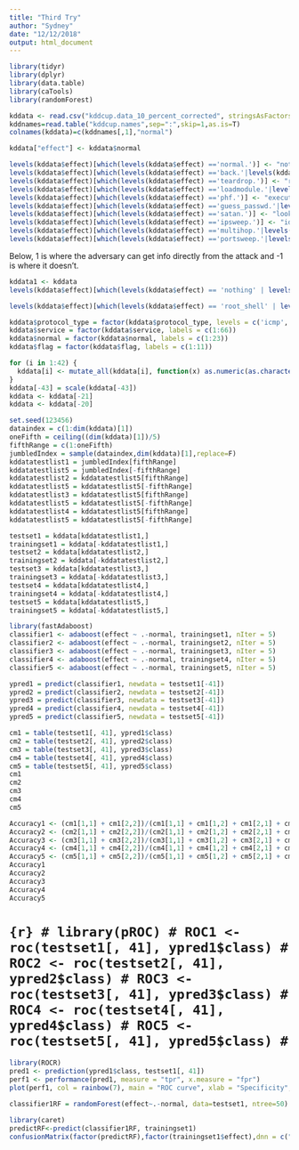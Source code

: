 ```yaml
---
title: "Third Try"
author: "Sydney"
date: "12/12/2018"
output: html_document
---
```


```r
library(tidyr)
library(dplyr)
library(data.table)
library(caTools)
library(randomForest)

kddata <- read.csv("kddcup.data_10_percent_corrected", stringsAsFactors=TRUE)
kddnames=read.table("kddcup.names",sep=":",skip=1,as.is=T)
colnames(kddata)=c(kddnames[,1],"normal")
```

```r
kddata["effect"] <- kddata$normal
```

```r
levels(kddata$effect)[which(levels(kddata$effect) =='normal.')] <- "nothing"
levels(kddata$effect)[which(levels(kddata$effect) =='back.'|levels(kddata$effect) =='land.'|levels(kddata$effect) =='neptune.'|levels(kddata$effect) =='smurf.'|levels(kddata$effect) =='pod.')] <- 'slows'
levels(kddata$effect)[which(levels(kddata$effect) =='teardrop.')] <- "reboots"
levels(kddata$effect)[which(levels(kddata$effect) =='loadmodule.'|levels(kddata$effect) =='buffer_overflow.'|levels(kddata$effect) =='rootkit.'|levels(kddata$effect) =='perl.')] <- 'root_shell'
levels(kddata$effect)[which(levels(kddata$effect) =='phf.')] <- "executes_commands_root"
levels(kddata$effect)[which(levels(kddata$effect) =='guess_passwd.'|levels(kddata$effect) =='warezmaster.'|levels(kddata$effect) =='ftp_write.'|levels(kddata$effect) =='spy.'|levels(kddata$effect) =='warezclient.')]<-'user_access'
levels(kddata$effect)[which(levels(kddata$effect) =='satan.')] <- "looks_known_vulnerabilities"
levels(kddata$effect)[which(levels(kddata$effect) =='ipsweep.')] <- "identifies_active_machines"
levels(kddata$effect)[which(levels(kddata$effect) =='multihop.'|levels(kddata$effect) =='imap.')] <- "root_access"
levels(kddata$effect)[which(levels(kddata$effect) =='portsweep.'|levels(kddata$effect) =='nmap.')] <- "identifies_active_ports"
```

Below, 1 is where the adversary can get info directly from the attack and -1 is where it doesn't.

```r
kddata1 <- kddata
levels(kddata$effect)[which(levels(kddata$effect) == 'nothing' | levels(kddata$effect) == 'slows' | levels(kddata$effect) == 'reboots' | levels(kddata$effect) == 'looks_known_vulnerabilities' | levels(kddata$effect) == 'identifies_active_ports' | levels(kddata$effect) == 'identifies_active_machines')] <- -1

levels(kddata$effect)[which(levels(kddata$effect) == 'root_shell' | levels(kddata$effect) == 'executes_commands_root' | levels(kddata$effect) == 'user_access' | levels(kddata$effect) == 'root_access')] <- 1
```

```r
kddata$protocol_type = factor(kddata$protocol_type, levels = c('icmp', 'tcp', 'udp'), labels = c(1, 2, 3))
kddata$service = factor(kddata$service, labels = c(1:66))
kddata$normal = factor(kddata$normal, labels = c(1:23))
kddata$flag = factor(kddata$flag, labels = c(1:11))
```

```r
for (i in 1:42) {
  kddata[i] <- mutate_all(kddata[i], function(x) as.numeric(as.character(x)))
}
kddata[-43] = scale(kddata[-43])
kddata <- kddata[-21]
kddata <- kddata[-20]
```

```r
set.seed(123456)
dataindex = c(1:dim(kddata)[1])
oneFifth = ceiling((dim(kddata)[1])/5)
fifthRange = c(1:oneFifth)
jumbledIndex = sample(dataindex,dim(kddata)[1],replace=F)
kddatatestlist1 = jumbledIndex[fifthRange]
kddatatestlist5 = jumbledIndex[-fifthRange]
kddatatestlist2 = kddatatestlist5[fifthRange]
kddatatestlist5 = kddatatestlist5[-fifthRange]
kddatatestlist3 = kddatatestlist5[fifthRange]
kddatatestlist5 = kddatatestlist5[-fifthRange]
kddatatestlist4 = kddatatestlist5[fifthRange]
kddatatestlist5 = kddatatestlist5[-fifthRange]

testset1 = kddata[kddatatestlist1,]
trainingset1 = kddata[-kddatatestlist1,]
testset2 = kddata[kddatatestlist2,]
trainingset2 = kddata[-kddatatestlist2,]
testset3 = kddata[kddatatestlist3,]
trainingset3 = kddata[-kddatatestlist3,]
testset4 = kddata[kddatatestlist4,]
trainingset4 = kddata[-kddatatestlist4,]
testset5 = kddata[kddatatestlist5,]
trainingset5 = kddata[-kddatatestlist5,]
```

```r
library(fastAdaboost)
classifier1 <- adaboost(effect ~ .-normal, trainingset1, nIter = 5)
classifier2 <- adaboost(effect ~ .-normal, trainingset2, nIter = 5)
classifier3 <- adaboost(effect ~ .-normal, trainingset3, nIter = 5)
classifier4 <- adaboost(effect ~ .-normal, trainingset4, nIter = 5)
classifier5 <- adaboost(effect ~ .-normal, trainingset5, nIter = 5)

```

```r
ypred1 = predict(classifier1, newdata = testset1[-41])
ypred2 = predict(classifier2, newdata = testset2[-41])
ypred3 = predict(classifier3, newdata = testset3[-41])
ypred4 = predict(classifier4, newdata = testset4[-41])
ypred5 = predict(classifier5, newdata = testset5[-41])
```

```r
cm1 = table(testset1[, 41], ypred1$class)
cm2 = table(testset2[, 41], ypred2$class)
cm3 = table(testset3[, 41], ypred3$class)
cm4 = table(testset4[, 41], ypred4$class)
cm5 = table(testset5[, 41], ypred5$class)
cm1
cm2
cm3
cm4
cm5
```

```r
Accuracy1 <- (cm1[1,1] + cm1[2,2])/(cm1[1,1] + cm1[1,2] + cm1[2,1] + cm1[2,2])
Accuracy2 <- (cm2[1,1] + cm2[2,2])/(cm2[1,1] + cm2[1,2] + cm2[2,1] + cm2[2,2])
Accuracy3 <- (cm3[1,1] + cm3[2,2])/(cm3[1,1] + cm3[1,2] + cm3[2,1] + cm3[2,2])
Accuracy4 <- (cm4[1,1] + cm4[2,2])/(cm4[1,1] + cm4[1,2] + cm4[2,1] + cm4[2,2])
Accuracy5 <- (cm5[1,1] + cm5[2,2])/(cm5[1,1] + cm5[1,2] + cm5[2,1] + cm5[2,2])
Accuracy1
Accuracy2
Accuracy3
Accuracy4
Accuracy5
```

# ```{r}
# library(pROC)
# ROC1 <- roc(testset1[, 41], ypred1$class)
# ROC2 <- roc(testset2[, 41], ypred2$class)
# ROC3 <- roc(testset3[, 41], ypred3$class)
# ROC4 <- roc(testset4[, 41], ypred4$class)
# ROC5 <- roc(testset5[, 41], ypred5$class)
# ```

```r
library(ROCR)
pred1 <- prediction(ypred1$class, testset1[, 41])
perf1 <- performance(pred1, measure = "tpr", x.measure = "fpr")
plot(perf1, col = rainbow(7), main = "ROC curve", xlab = "Specificity", ylab = "Sensitivity")
```

```r
classifier1RF = randomForest(effect~.-normal, data=testset1, ntree=50)
```

```r
library(caret)
predictRF<-predict(classifier1RF, trainingset1)
confusionMatrix(factor(predictRF),factor(trainingset1$effect),dnn = c("prediction","actual"))
```




